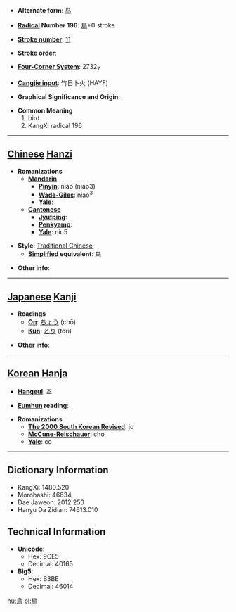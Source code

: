 * '''Alternate form''': [[鸟]]

* '''[[Wiktionary:Chinese radical index| Radical]] Number 196''': [[Wiktionary:Chinese radical index 鳥|鳥]]+0 stroke

* '''[[Wiktionary:Chinese total strokes index|Stroke number]]''': [[Wiktionary:Chinese total strokes index 11|11]]

* '''Stroke order''': 

* '''[[Wiktionary:Chinese four corner index|Four-Corner System]]''': 2732<sub>7</sub>

* '''[[Wiktionary:Chinese Cangjie index|Cangjie input]]''': 竹日卜火 (HAYF)

* '''Graphical Significance and Origin''': 

* '''Common Meaning'''
*#bird
*# KangXi radical 196


----

== [[Chinese]] [[Hanzi]] ==

* '''Romanizations'''
** '''[[Mandarin]]'''
*** '''[[Pinyin]]''': niǎo (niao3)
*** '''[[Wade-Giles]]''': niao<sup>3</sup>
*** '''[[Yale]]''': 
** '''[[Cantonese]]'''
*** '''[[Jyutping]]''':
*** '''[[Penkyamp]]''': 
*** '''[[Yale]]''': niu5

* '''Style''': [[Traditional Chinese]] 
** '''[[Simplified Chinese|Simplified]] equivalent''': [[鸟]]

* '''Other info''': 

----

== [[Japanese]] [[Kanji]] ==

* '''Readings'''
** '''[[On]]''': [[ちょう]] (chō)
** '''[[Kun]]''': [[とり]] (tori)

* '''Other info''':  

----

== [[Korean]] [[Hanja]] ==

* '''[[Hangeul]]''': 조

* '''[[Eumhun]] reading''': 

* '''Romanizations'''
** '''[[The 2000 South Korean Revised Romanization|The 2000 South Korean Revised]]''': jo
** '''[[McCune-Reischauer]]''': cho
** '''[[Yale]]''': co

----

== Dictionary Information ==

* KangXi: 1480.520
* Morobashi: 46634
* Dae Jaweon: 2012.250
* Hanyu Da Zidian: 74613.010

== Technical Information ==

* '''Unicode''':
** Hex: 9CE5
** Decimal: 40165
* '''Big5''':
** Hex: B3BE
** Decimal: 46014

[[hu:鳥]]
[[pl:鳥]]